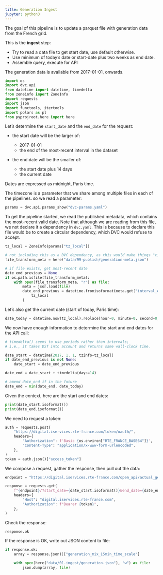 ```yaml
---
title: Generation Ingest
jupyter: python3
---
```


The goal of this pipeline is to update a parquet file with generation data from the French grid.

This is the **ingest** step:

- Try to read a data file to get start date, use default otherwise.
- Use minimum of today's date or start-date plus two weeks as end date.
- Assemble query, execute for API

The generation data is available from 2017-01-01, onwards.

```python
import os
import dvc.api
from datetime import datetime, timedelta
from zoneinfo import ZoneInfo
import requests
import json
import functools, itertools
import polars as pl
from pyprojroot.here import here

```

Let's determine the `start_date` and the `end_date` for the request:

- the start date will be the larger of:

  - 2017-01-01
  - the end of the most-recent interval in the dataset

- the end date will be the smaller of:
  - the start date plus 14 days
  - the current date

Dates are expressed as midnight, Paris time.

The timezone is a parameter that we share among multiple files in each of the pipelines. so we read a parameter:

```python
params = dvc.api.params_show("dvc-params.yaml")
```

To get the pipeline started, we read the published metadata, which contains the most-recent valid date.
Note that although we are reading from this file, we not declare it a dependency in `dvc.yaml`.
This is because to declare this file would be to create a circular dependency, which DVC would refuse to accept.

```python
tz_local = ZoneInfo(params["tz_local"])

# not including this as a DVC dependency, as this would make things "circular"
file_transform_meta = here("data/99-publish/generation-meta.json")

# if file exists, get most-recent date
date_end_previous = None
if os.path.isfile(file_transform_meta):
    with open(file_transform_meta, "r") as file:
        meta = json.load(file)
        date_end_previous = datetime.fromisoformat(meta.get("interval_end")).astimezone(
            tz_local
        )
```

Let's also get the current date (start of today, Paris time):

```python
date_today = datetime.now(tz_local).replace(hour=0, minute=0, second=0, microsecond=0)
```

We now have enough information to determine the start and end dates for the API call:

```python
# timedelta() seems to use periods rather than intervals;
# i.e., it takes DST into account and returns same wall-clock time.

date_start = datetime(2017, 1, 1, tzinfo=tz_local)
if date_end_previous is not None:
    date_start = date_end_previous

date_end = date_start + timedelta(days=14)

# amend date_end if in the future
date_end = min(date_end, date_today)
```

Given the context, here are the start and end dates:

```python
print(date_start.isoformat())
print(date_end.isoformat())
```

We need to request a token:

```python
auth = requests.post(
    "https://digital.iservices.rte-france.com/token/oauth/",
    headers={
        "Authorization": f'Basic {os.environ["RTE_FRANCE_BASE64"]}',
        "Content-Type": "application/x-www-form-urlencoded",
    },
)
token = auth.json()["access_token"]
```

We compose a request, gather the response, then pull out the data:

```python
endpoint = "https://digital.iservices.rte-france.com/open_api/actual_generation/v1/generation_mix_15min_time_scale"

response = requests.get(
    f"{endpoint}/?start_date={date_start.isoformat()}&end_date={date_end.isoformat()}",
    headers={
        "Host": "digital.iservices.rte-france.com",
        "Authorization": f"Bearer {token}",
    },
)
```

Check the response:

```python
response.ok
```

If the response is OK, write out JSON content to file:

```python
if response.ok:
    array = response.json()["generation_mix_15min_time_scale"]

    with open(here("data/01-ingest/generation.json"), "w") as file:
        json.dump(array, file)
```

